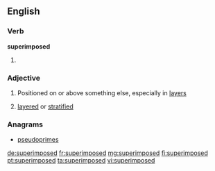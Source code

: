 ==English==

===Verb===
'''superimposed'''

# {{past of|superimpose}}

===Adjective===
{{en-adj}}

# Positioned on or above something else, especially in [[layer]]s
# {{geology}} [[layered]] or [[stratified]]

===Anagrams===
* [[pseudoprimes#English|pseudoprimes]]

[[de:superimposed]]
[[fr:superimposed]]
[[mg:superimposed]]
[[fi:superimposed]]
[[pt:superimposed]]
[[ta:superimposed]]
[[vi:superimposed]]